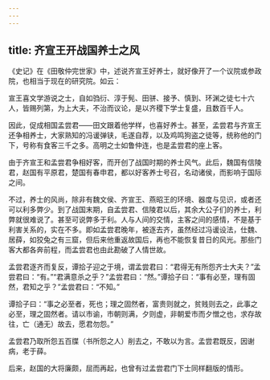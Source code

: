 ```yaml
---
---
---
```

title: 齐宣王开战国养士之风
---




《史记》在《田敬仲完世家》中，述说齐宣王好养士，就好像开了一个议院或参政院，也相当于现在的研究院。如云：

宣王喜文学游说之士，自如驺衍、淳于髡、田骈、接予、慎到、环渊之徒七十六人，皆赐列第，为上大夫，不治而议论，是以齐稷下学士复盛，且数百千人。

因此，促成相国孟尝君——田文跟着他学样，也喜好养士。甚至，孟尝君与齐宣王还争相养士，大家熟知的冯谖弹铗，毛遂自荐，以及鸡鸣狗盗之徒等，统称他的门下，号称有食客三千之多。高明之士如鲁仲连，也是孟尝君的座上客。

由于齐宣王和孟尝君争相好客，而开创了战国时期的养士风气。此后，魏国有信陵君，赵国有平原君，楚国有春申君，都以好客养士号召，名动诸侯，而影响于国际之间。

不过，养士的风尚，除非有魏文侯、齐宣王、燕昭王的环境、器度与见识，或者还可以利多弊少。到了战国末期，自孟尝君、信陵君以后，其余大公子们的养士，利弊就很难说了。甚至可说弊多于利。人与人间的交情，主客之间的感情，不是基于利害关系的，实在不多。即如孟尝君晚年，被逐去齐，虽然经过冯谖设法，仕魏、居薛，如狡兔之有三窟，但后来他重返故国后，再也不能恢复昔日的风光。那些门客大都各奔前程，而孟尝君也由此勘破了人情世故。

孟尝君逐齐而复反，谭拾子迎之于境，谓孟尝君曰：“君得无有所怨齐士大夫？”孟尝君曰：“有。”“君满意杀之乎？”孟尝君曰：“然。”谭拾子曰：“事有必至，理有固然，君知之乎？”孟尝君曰：“不知。”

谭拾子曰：“事之必至者，死也；理之固然者，富贵则就之，贫贱则去之，此事之必至，理之固然者。请以市谕，市朝则满，夕则虚，非朝爱市而夕憎之也，求存故往，亡（通无）故去，愿君勿怨。”

孟尝君乃取所怨五百牒（书所怨之人）削去之，不敢以为言。孟尝君既反，因谢病，老于薛。

后来，赵国的大将廉颇，屈而再起，也曾有过孟尝君门下士同样翻版的情形。